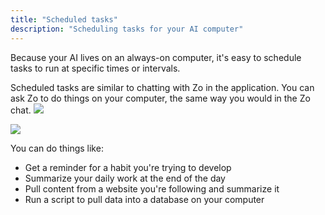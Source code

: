 ```yaml
---
title: "Scheduled tasks"
description: "Scheduling tasks for your AI computer"
---
```


Because your AI lives on an always-on computer, it's easy to schedule tasks to run at specific times or intervals.

<Info>
  Scheduled tasks are similar to chatting with Zo in the application. You can ask Zo to do things on your computer, the
  same way you would in the Zo chat.
</Info>

<Frame caption="Creating a new scheduled task">
  <img
    className="block dark:hidden"
    src="/screenshots/schedule-light.png"
  />

  <img
    className="hidden dark:block"
    src="/screenshots/schedule-dark.png"
  />
</Frame>

You can do things like:

- Get a reminder for a habit you're trying to develop
- Summarize your daily work at the end of the day
- Pull content from a website you're following and summarize it
- Run a script to pull data into a database on your computer
